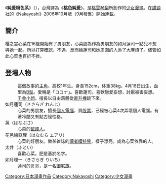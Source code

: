 {{Infobox animanga/Headerofja
|標題 = 純愛粉色系
|圖像 = 
|尺寸 = 
|說明 = 
|日文名稱 = ピンク・イノセント
|英文名稱 = 
|假名 = 
|羅馬字 = 
|類型 = [[少女漫畫|少女漫畫]]
}}
{{Infobox animanga/name
|正式譯名 = {{flagicon|HKG}} 純愛粉色系<br />{{flagicon|TWN}} 桃色純愛
|常用譯名 = 
}}
{{Infobox animanga/Manga
|標題 = 
|作者 = [[桃雪琴梨|桃雪琴梨]]
|作畫 = 
|出版社 = {{flagicon|Japan}} [[講談社|講談社]]<br />{{flagicon|HKG}} [[天下出版|天下出版]]
|其他出版社 = 
|連載雜誌 = [[Nakayoshi|Nakayoshi]]
|label = 
|網路 = 
|發售日 = 
|開始 = 2006年10月
|結束 = 2007年7月
|冊數 = 全3冊
|話數 = 
|其他 = 
|版權 =
}}
{{Infobox animanga/Footerofja}}
《'''純愛粉色系'''》（{{lang|ja|ピンク♥♥イノセント}}），台灣譯為《'''桃色純愛'''》，是[[桃雪琴梨|桃雪琴梨]]所創作的[[少女漫畫|少女漫畫]]。在[[講談社|講談社]]的《[[Nakayoshi|Nakayoshi]]》2006年10月號（9月發售）開始連載。

== 簡介 ==
櫻之宮心菜在16歲開始有了男朋友，心菜認為作為男朋友的如月蓮司一點兒不想與她一起。所以打算確認，不過，反而給蓮司和她周圍的人添了大麻煩了。儘管如此心菜也百折不挫。

== 登場人物 ==
; {{nihongo|櫻之宮心菜|桜ノ宮心菜（さくらのみや ここな）}}
: 這個故事的[[主角|主角]]。高校1年生。身長152cm，体重38kg。4月16日出生，血型為[[B型|B型]]。愛稱是「ココナ」。喜歡蓮司。喜歡戀愛妄想，討厭被害妄想。[[千金小姐|千金小姐]]。擅長以自由落體從[[直升機|直升機]]跳下來。
; 如月蓮司（きさらぎ れんじ）
: 心菜的男朋友，擅長[[個人電腦|個人電腦]]，買[[股票|股票]]，已經被心菜4次弄壞個人電腦。有著冷酷又有點古怪性格。
; 英（はなぶさ）
: 心菜的[[執事|監謢人]]。
; 花邑繪亞理（はなむら エアリ）
: 心菜的好朋友。做某雑誌的[[讀者模特兒|讀者模特兒]]，樣子漂亮。成為心菜依靠的人。
;太井（ふとい）
:喜歡心菜。肥是基於名字。
;如月理一（きさらぎ りいち）
:蓮司的哥哥，是一名[[御宅族|御宅族]]。

{{DEFAULTSORT:Pink L'Innocente}}
[[Category:日本漫畫作品|Category:日本漫畫作品]]
[[Category:Nakayoshi|Category:Nakayoshi]]
[[Category:少女漫畫|Category:少女漫畫]]